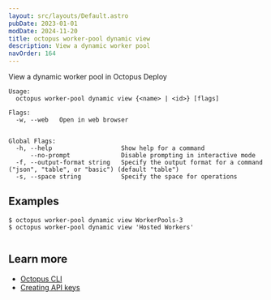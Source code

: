 ```yaml
---
layout: src/layouts/Default.astro
pubDate: 2023-01-01
modDate: 2024-11-20
title: octopus worker-pool dynamic view
description: View a dynamic worker pool
navOrder: 164
---
```


View a dynamic worker pool in Octopus Deploy

```
Usage:
  octopus worker-pool dynamic view {<name> | <id>} [flags]

Flags:
  -w, --web   Open in web browser


Global Flags:
  -h, --help                   Show help for a command
      --no-prompt              Disable prompting in interactive mode
  -f, --output-format string   Specify the output format for a command ("json", "table", or "basic") (default "table")
  -s, --space string           Specify the space for operations

```

## Examples

<SamplesInstance />

```
$ octopus worker-pool dynamic view WorkerPools-3
$ octopus worker-pool dynamic view 'Hosted Workers'


```

## Learn more

- [Octopus CLI](/docs/octopus-rest-api/cli)
- [Creating API keys](/docs/octopus-rest-api/how-to-create-an-api-key)